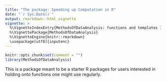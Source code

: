 ```yaml
---
title: "The package: Speeding up Computation in R"
date: "`r Sys.Date()`"
output: rmarkdown::html_vignette
vignette: >
  %\VignetteIndexEntry{MethodsOfDataAnalysis: functions and templates I keep}
  %\VignettePackage{MethodsOfDataAnalysis}
  %\VignetteEngine{knitr::rmarkdown}
  \usepackage[utf8]{inputenc}
---
```



```r
knitr::opts_chunk$set(comment = "")
library(MethodsOfDataAnalysis)
```

This is a package meant to be a starter R packages for users interested in holding onto functions one might use regularly.